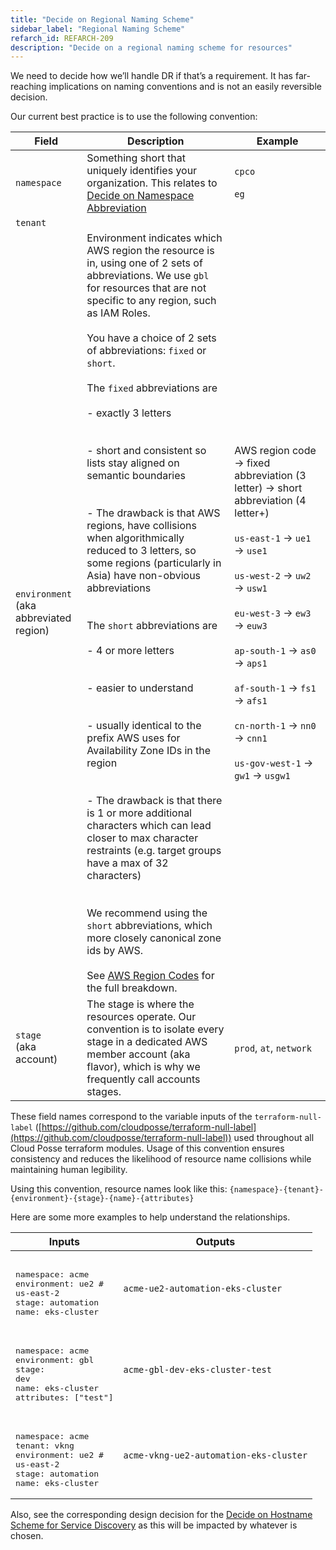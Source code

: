 ```yaml
---
title: "Decide on Regional Naming Scheme"
sidebar_label: "Regional Naming Scheme"
refarch_id: REFARCH-209
description: "Decide on a regional naming scheme for resources"
---
```


<Intro>
We need to decide how we’ll handle DR if that’s a requirement. It has far-reaching implications on naming conventions
and is not an easily reversible decision.
</Intro>

Our current best practice is to use the following convention:

| **Field**                                   | **Description**                                                                                                                                                                                                                                                                                                                                                                                                                                                                                                                                                                                                                                                                                                                                                                                                                                                                                                                                                                                                                                                                                                                                                                                                                    | **Example**                                                                                                                                                                                                                                                                                                                                                        |
| ------------------------------------------- | ---------------------------------------------------------------------------------------------------------------------------------------------------------------------------------------------------------------------------------------------------------------------------------------------------------------------------------------------------------------------------------------------------------------------------------------------------------------------------------------------------------------------------------------------------------------------------------------------------------------------------------------------------------------------------------------------------------------------------------------------------------------------------------------------------------------------------------------------------------------------------------------------------------------------------------------------------------------------------------------------------------------------------------------------------------------------------------------------------------------------------------------------------------------------------------------------------------------------------------- | ------------------------------------------------------------------------------------------------------------------------------------------------------------------------------------------------------------------------------------------------------------------------------------------------------------------------------------------------------------------ |
| `namespace`                                 | Something short that uniquely identifies your organization. This relates to [Decide on Namespace Abbreviation](/reference-architecture/fundamentals/design-decisions/cold-start/decide-on-namespace-abbreviation)                                                                                                                                                                                                                                                                                                                                                                                                                                                                                                                                                                                                                                                                                                                                                                                                                                                                                                                                                                                                                  | `cpco`<br/><br/>`eg`                                                                                                                                                                                                                                                                                                                                               |
| `tenant`                                    |                                                                                                                                                                                                                                                                                                                                                                                                                                                                                                                                                                                                                                                                                                                                                                                                                                                                                                                                                                                                                                                                                                                                                                                                                                    |                                                                                                                                                                                                                                                                                                                                                                    |
| `environment` <br/>(aka abbreviated region) | Environment indicates which AWS region the resource is in, using one of 2 sets of abbreviations. We use `gbl` for resources that are not specific to any region, such as IAM Roles. <br/><br/>You have a choice of 2 sets of abbreviations: `fixed` or `short`.<br/><br/>The `fixed` abbreviations are<br/><br/>- exactly 3 letters<br/><br/><br/>- short and consistent so lists stay aligned on semantic boundaries<br/><br/><br/>- The drawback is that AWS regions, have collisions when algorithmically reduced to 3 letters, so some regions (particularly in Asia) have non-obvious abbreviations<br/><br/><br/>The `short` abbreviations are<br/><br/>- 4 or more letters<br/><br/><br/>- easier to understand<br/><br/><br/>- usually identical to the prefix AWS uses for Availability Zone IDs in the region<br/><br/><br/>- The drawback is that there is 1 or more additional characters which can lead closer to max character restraints (e.g. target groups have a max of 32 characters)<br/><br/><br/>We recommend using the `short` abbreviations, which more closely canonical zone ids by AWS.<br/><br/>See [AWS Region Codes](/reference-architecture/reference/aws/aws-region-codes) for the full breakdown. | AWS region code → fixed abbreviation (3 letter) → short abbreviation (4 letter+)<br/><br/>`us-east-1` → `ue1` → `use1`<br/><br/>`us-west-2` → `uw2` → `usw1`<br/><br/>`eu-west-3` → `ew3` → `euw3`<br/><br/>`ap-south-1` → `as0` → `aps1`<br/><br/>`af-south-1` → `fs1` → `afs1`<br/><br/>`cn-north-1` → `nn0` → `cnn1`<br/><br/>`us-gov-west-1` → `gw1` → `usgw1` |
| `stage` <br/>(aka account)                  | The stage is where the resources operate. Our convention is to isolate every stage in a dedicated AWS member account (aka flavor), which is why we frequently call accounts stages.                                                                                                                                                                                                                                                                                                                                                                                                                                                                                                                                                                                                                                                                                                                                                                                                                                                                                                                                                                                                                                                | `prod`, `at`, `network`                                                                                                                                                                                                                                                                                                                                            |

These field names correspond to the variable inputs of the `terraform-null-label`
([https://github.com/cloudposse/terraform-null-label](https://github.com/cloudposse/terraform-null-label)) used
throughout all Cloud Posse terraform modules. Usage of this convention ensures consistency and reduces the likelihood of
resource name collisions while maintaining human legibility.

Using this convention, resource names look like this: `{namespace}-{tenant}-{environment}-{stage}-{name}-{attributes}`

Here are some more examples to help understand the relationships.

| **Inputs**                                                                                                                         | **Outputs**                            |
| ---------------------------------------------------------------------------------------------------------------------------------- | -------------------------------------- |
| <pre><br/>namespace: acme<br/>environment: ue2 # us-east-2<br/>stage: automation<br/>name: eks-cluster<br/></pre>                  | `acme-ue2-automation-eks-cluster`      |
| <pre><br/>namespace: acme<br/>environment: gbl<br/>stage: dev<br/>name: eks-cluster<br/>attributes: ["test"]<br/></pre>            | `acme-gbl-dev-eks-cluster-test`        |
| <pre><br/>namespace: acme<br/>tenant: vkng<br/>environment: ue2 # us-east-2<br/>stage: automation<br/>name: eks-cluster<br/></pre> | `acme-vkng-ue2-automation-eks-cluster` |

Also, see the corresponding design decision for the
[Decide on Hostname Scheme for Service Discovery](/layers/network-and-dns/design-decisions/decide-on-hostname-scheme-for-service-discovery)
as this will be impacted by whatever is chosen.
